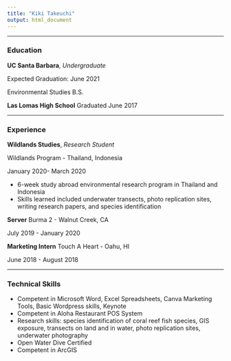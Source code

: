 ```yaml
---
title: "Kiki Takeuchi"
output: html_document
---
```

*****


### Education
**UC Santa Barbara**, *Undergraduate*

Expected Graduation: June 2021

Environmental Studies B.S.


**Las Lomas High School**
Graduated June 2017

*****

### Experience

**Wildlands Studies**, *Research Student*

Wildlands Program - Thailand, Indonesia

January 2020- March 2020

- 6-week study abroad environmental research program in Thailand and Indonesia
- Skills learned included underwater transects, photo replication sites, writing research papers, and species identification

**Server**
Burma 2 - Walnut Creek, CA

July 2019 - January 2020

**Marketing Intern** 
Touch A Heart - Oahu, HI

June 2018 - August 2018

*****

### Technical Skills
- Competent in Microsoft Word, Excel Spreadsheets, Canva Marketing Tools, Basic Wordpress skills, Keynote
- Competent in Aloha Restaurant POS System
- Research skills: species identification of coral reef fish species, GIS exposure, transects on land and in water, photo replication sites, underwater photography
- Open Water Dive Certified
- Competent in ArcGIS